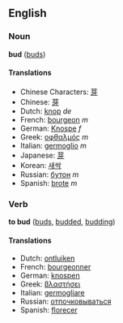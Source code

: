 ==English==
===Noun===
'''bud''' ([[buds]])

====Translations====
*Chinese Characters: [[芽]]
*Chinese: [[芽]]
*Dutch: [[knop]] ''de''
*French: [[bourgeon]] ''m''
*German: [[Knospe]] ''f''
*Greek: [[οφθαλμός]] ''m''
*Italian: [[germoglio]] ''m''
*Japanese: [[芽]]
*Korean: [[새싹]]
*Russian: [[бутон]] ''m''
*Spanish: [[brote]] ''m''

===Verb===
'''to bud''' ([[buds]], [[budded]], [[budding]])

====Translations====
*Dutch: [[ontluiken]]
*French: [[bourgeonner]]
*German: [[knospen]]
*Greek: [[βλαστήσει]]
*Italian: [[germogliare]]
*Russian: [[отпочковываться]]
*Spanish: [[florecer]]